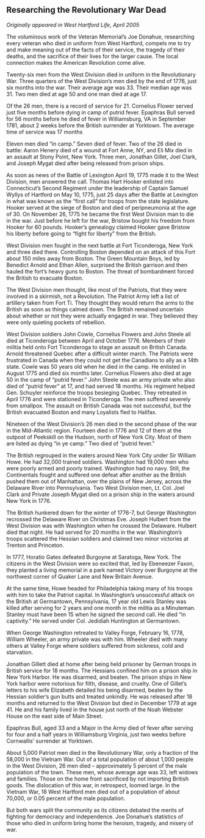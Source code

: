 ## Researching the Revolutionary War Dead {-}

*Originally appeared in West Hartford Life, April 2005*

The voluminous work of the Veteran Memorial’s Joe Donahue, researching every veteran who died in uniform from West Hartford, compels me to try and make meaning out of the facts of their service, the tragedy of their deaths, and the sacrifice of their lives for the larger cause. The local connection makes the American Revolution come alive.

Twenty-six men from the West Division died in uniform in the Revolutionary War. Three quarters of the West Division’s men died by the end of 1776, just six months into the war. Their average age was 33. Their median age was 31. Two men died at age 50 and one man died at age 17.

Of the 26 men, there is a record of service for 21. Cornelius Flower served just five months before dying in camp of putrid fever. Epaphras Bull served for 56 months before he died of fever in Williamsburg, VA in September 1781, about 2 weeks before the British surrender at Yorktown. The average time of service was 17 months

Eleven men died “in camp.” Seven died of fever. Two of the 26 died in battle: Aaron Henery died of a wound at Fort Anne, NY, and Eli Mix died in an assault at Stony Point, New York. Three men, Jonathan Gillet, Joel Clark, and Joseph Mygat died after being released from prison ships.

As soon as news of the Battle of Lexington April 19, 1775 made it to the West Division, men answered the call. Thomas Hart Hooker enlisted into Connecticut’s Second Regiment under the leadership of Captain Samuel Wyllys of Hartford on May 10, 1775, just 25 days after the Battle at Lexington in what was known as the “first call” for troops from the state legislature. Hooker served at the siege of Boston and died of peripneumonia at the age of 30. On November 26, 1775 he became the first West Division man to die in the war. Just before he left for the war, Bristow bought his freedom from Hooker for 60 pounds. Hooker’s genealogy claimed Hooker gave Bristow his liberty before going to “fight for liberty” from the British.

West Division men fought in the next battle at Fort Ticonderoga, New York and three died there. Controlling Boston depended on an attack of this Fort about 150 miles away from Boston. The Green Mountain Boys, led by Benedict Arnold and Ethan Allen, surprised the British garrison and then hauled the fort’s heavy guns to Boston. The threat of bombardment forced the British to evacuate Boston.

The West Division men thought, like most of the Patriots, that they were involved in a skirmish, not a Revolution. The Patriot Army left a list of artillery taken from Fort Ti. They thought they would return the arms to the British as soon as things calmed down. The British remained uncertain about whether or not they were actually engaged in war. They believed they were only quieting pockets of rebellion.

West Division soldiers John Cowle, Cornelius Flowers and John Steele all died at Ticonderoga between April and October 1776. Members of their militia held onto Fort Ticonderoga to stage an assault on British Canada. Arnold threatened Quebec after a difficult winter march. The Patriots were frustrated in Canada when they could not get the Canadians to ally as a 14th state. Cowle was 50 years old when he died in the camp. He enlisted in August 1775 and died six months later. Cornelius Flowers also died at age 50 in the camp of “putrid fever.” John Steele was an army private who also died of “putrid fever” at 17, and had served 18 months. His regiment helped Gen. Schuyler reinforce the troops besieging Quebec. They retreated in April 1776 and were stationed in Ticonderoga. The men suffered severely from smallpox. The assault on British Canada was not successful, but the British evacuated Boston and many Loyalists fled to Halifax.

Nineteen of the West Division’s 26 men died in the second phase of the war in the Mid-Atlantic region. Fourteen died in 1776 and 12 of them at the outpost of Peekskill on the Hudson, north of New York City. Most of them are listed as dying “in ye camp.” Two died of “putrid fever.”

The British regrouped in the waters around New York City under Sir William Howe. He had 32,000 trained soldiers. Washington had 19,000 men who were poorly armed and poorly trained. Washington had no navy. Still, the Continentals fought and suffered one defeat after another as the British pushed them out of Manhattan, over the plains of New Jersey, across the Delaware River into Pennsylvania. Two West Division men, Lt. Col. Joel Clark and Private Joseph Mygat died on a prison ship in the waters around New York in 1776.

The British hunkered down for the winter of 1776-7, but George Washington recrossed the Delaware River on Christmas Eve. Joseph Hulbert from the West Division was with Washington when he crossed the Delaware. Hulbert died that night. He had served for 20 months in the war. Washington’s troops scattered the Hessian soldiers and claimed two minor victories at Trenton and Princeton.

In 1777, Horatio Gates defeated Burgoyne at Saratoga, New York. The citizens in the West Division were so excited that, led by Ebeneezer Faxon, they planted a living memorial in a park named Victory over Burgoyne at the northwest corner of Quaker Lane and New Britain Avenue.

At the same time, Howe headed for Philadelphia taking many of his troops with him to take the Patriot capital. In Washington’s unsuccessful attack on the British at Germantown, Pennsylvania, 17 year old Lewis Stanley was killed after serving for 2 years and one month in the militia as a Minuteman. Stanley must have been 15 when he signed the second call. He died “in captivity.” He served under Col. Jedidiah Huntington at Germantown.

When George Washington retreated to Valley Forge, February 16, 1778, William Wheeler, an army private was with him. Wheeler died with many others at Valley Forge where soldiers suffered from sickness, cold and starvation.

Jonathan Gillett died at home after being held prisoner by German troops in British service for 18 months. The Hessians confined him on a prison ship in New York Harbor. He was disarmed, and beaten. The prison ships in New York harbor were notorious for filth, disease, and cruelty. One of Gillet’s letters to his wife Elizabeth detailed his being disarmed, beaten by the Hessian soldier’s gun butts and treated unkindly. He was released after 18 months and returned to the West Division but died in December 1779 at age 41. He and his family lived in the house just north of the Noah Webster House on the east side of Main Street.

Epaphras Bull, aged 33 and a Major in the Army died of fever after serving for four and a half years in Williamsburg Virginia, just two weeks before Cornwallis’ surrender at Yorktown.

About 5,000 Patriot men died in the Revolutionary War, only a fraction of the 58,000 in the Vietnam War. Out of a total population of about 1,000 people in the West Division, 26 men died -- approximately 5 percent of the male population of the town. These men, whose average age was 33, left widows and families. Those on the home front sacrificed by not importing British goods. The dislocation of this war, in retrospect, loomed large. In the Vietnam War, 18 West Hartford men died out of a population of about 70,000, or 0.05 percent of the male population.

But both wars split the community as its citizens debated the merits of fighting for democracy and independence. Joe Donahue’s statistics of those who died in uniform bring home the heroism, tragedy, and misery of war.

